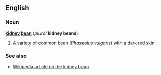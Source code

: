 ==English==
===Noun===
'''[[kidney]] [[bean]]''' (''plural'' '''kidney beans''')

#A variety of common bean (''Phaseolus vulgaris'') with a dark red skin.

===See also===
*[[w:Kidney_bean|Wikipedia article on the kidney bean]]